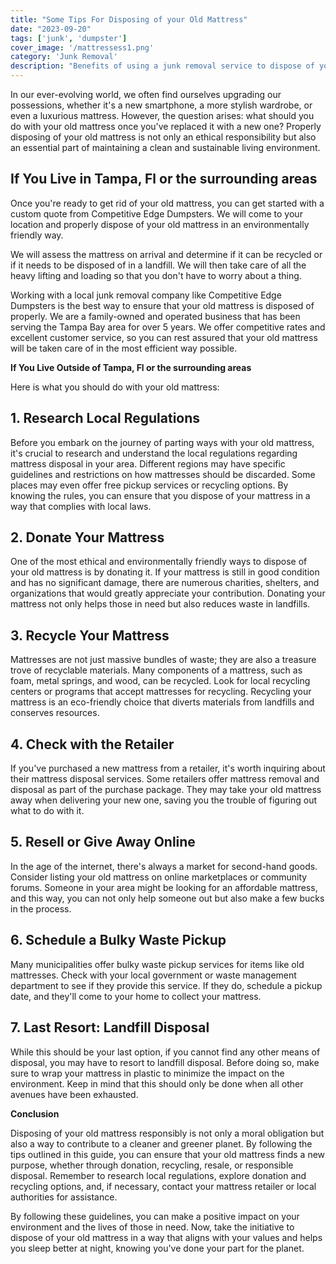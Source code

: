 ```yaml
---
title: "Some Tips For Disposing of your Old Mattress"
date: "2023-09-20"
tags: ['junk', 'dumpster']
cover_image: '/mattressess1.png'
category: 'Junk Removal'
description: "Benefits of using a junk removal service to dispose of your old mattress."
---
```


In our ever-evolving world, we often find ourselves upgrading our possessions, whether it's a new smartphone, a more stylish wardrobe, or even a luxurious mattress. However, the question arises: what should you do with your old mattress once you've replaced it with a new one? Properly disposing of your old mattress is not only an ethical responsibility but also an essential part of maintaining a clean and sustainable living environment.

<CustomImage src="https://raw.githubusercontent.com/bwestwood11/junk-removal-blog/main/images/mattress1.png" alt='old mattress disposal in Tampa, FL' priority />

## **If You Live in Tampa, Fl or the surrounding areas**

Once you're ready to get rid of your old mattress, you can get started with a custom quote from Competitive Edge Dumpsters. We will come to your location and properly dispose of your old mattress in an environmentally friendly way. 

<CustomImage src="https://raw.githubusercontent.com/bwestwood11/junk-removal-blog/main/images/tampa1.png" alt='junk removal in Tampa, FL' priority />

We will assess the mattress on arrival and determine if it can be recycled or if it needs to be disposed of in a landfill. We will then take care of all the heavy lifting and loading so that you don't have to worry about a thing.

Working with a local junk removal company like Competitive Edge Dumpsters is the best way to ensure that your old mattress is disposed of properly. We are a family-owned and operated business that has been serving the Tampa Bay area for over 5 years. We offer competitive rates and excellent customer service, so you can rest assured that your old mattress will be taken care of in the most efficient way possible.

**If You Live Outside of Tampa, Fl or the surrounding areas**

Here is what you should do with your old mattress:

## **1. Research Local Regulations**

Before you embark on the journey of parting ways with your old mattress, it's crucial to research and understand the local regulations regarding mattress disposal in your area. Different regions may have specific guidelines and restrictions on how mattresses should be discarded. Some places may even offer free pickup services or recycling options. By knowing the rules, you can ensure that you dispose of your mattress in a way that complies with local laws.

## **2. Donate Your Mattress**

One of the most ethical and environmentally friendly ways to dispose of your old mattress is by donating it. If your mattress is still in good condition and has no significant damage, there are numerous charities, shelters, and organizations that would greatly appreciate your contribution. Donating your mattress not only helps those in need but also reduces waste in landfills.

## **3. Recycle Your Mattress**

Mattresses are not just massive bundles of waste; they are also a treasure trove of recyclable materials. Many components of a mattress, such as foam, metal springs, and wood, can be recycled. Look for local recycling centers or programs that accept mattresses for recycling. Recycling your mattress is an eco-friendly choice that diverts materials from landfills and conserves resources.

<CustomImage src="https://raw.githubusercontent.com/bwestwood11/junk-removal-blog/main/images/recycling1.png" alt='recycling your mattress in Tampa, FL' priority />

## **4. Check with the Retailer**

If you've purchased a new mattress from a retailer, it's worth inquiring about their mattress disposal services. Some retailers offer mattress removal and disposal as part of the purchase package. They may take your old mattress away when delivering your new one, saving you the trouble of figuring out what to do with it.

## **5. Resell or Give Away Online**

In the age of the internet, there's always a market for second-hand goods. Consider listing your old mattress on online marketplaces or community forums. Someone in your area might be looking for an affordable mattress, and this way, you can not only help someone out but also make a few bucks in the process.

## **6. Schedule a Bulky Waste Pickup**

Many municipalities offer bulky waste pickup services for items like old mattresses. Check with your local government or waste management department to see if they provide this service. If they do, schedule a pickup date, and they'll come to your home to collect your mattress.

## **7. Last Resort: Landfill Disposal**

While this should be your last option, if you cannot find any other means of disposal, you may have to resort to landfill disposal. Before doing so, make sure to wrap your mattress in plastic to minimize the impact on the environment. Keep in mind that this should only be done when all other avenues have been exhausted.

<CustomImage src="https://raw.githubusercontent.com/bwestwood11/junk-removal-blog/main/images/landfill1.png" alt='Landfills in Tampa, FL for junk removal' priority />

**Conclusion**

Disposing of your old mattress responsibly is not only a moral obligation but also a way to contribute to a cleaner and greener planet. By following the tips outlined in this guide, you can ensure that your old mattress finds a new purpose, whether through donation, recycling, resale, or responsible disposal. Remember to research local regulations, explore donation and recycling options, and, if necessary, contact your mattress retailer or local authorities for assistance.

By following these guidelines, you can make a positive impact on your environment and the lives of those in need. Now, take the initiative to dispose of your old mattress in a way that aligns with your values and helps you sleep better at night, knowing you've done your part for the planet.